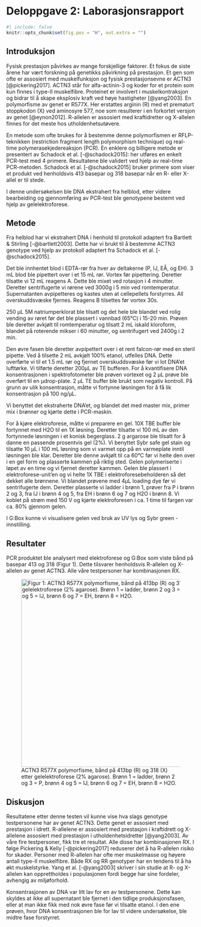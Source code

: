 # Deloppgave 2: Laborasjonsrapport

```r
#| include: false
knitr::opts_chunk$set(fig.pos = "H", out.extra = "")
```

## Introduksjon

Fysisk prestasjon påvirkes av mange forskjellige faktorer. Et fokus de siste årene har vært forskning på genetikks påvirkning på prestasjon. Et gen som ofte er assosiert med muskelfunksjon og fysisk prestasjonsevne er ACTN3 [@pickering2017]. ACTN3 står for alfa-actinin-3 og koder for et protein som kun finnes i type-II muskelfibre. Proteinet er involvert i muskelkontraksjon og bidrar til å skape eksplosiv kraft ved høye hastigheter [@yang2003]. En polymorfisme av genet er R577X. Her erstattes arginin (R) med et prematurt stoppkodon (X) ved aminosyre 577, noe som resulterer i en forkortet versjon av genet [@eynon2012]. R-allelen er assosiert med kraftidretter og X-allelen finnes for det meste hos utholdenhetsutøvere.

En metode som ofte brukes for å bestemme denne polymorfismen er RFLP-teknikken (restriction fragment length polymorphism technique) og real-time polymerasekjedereaksjon (PCR). En enklere og billigere metode er presentert av Schadock et al. [-@schadock2015]: her utføres en enkelt PCR-test med 4 primere. Resultatene ble validert ved hjelp av real-time PCR-metoden. Schadock et al. [-@schadock2015] bruker primere som viser et produkt ved henholdsvis 413 basepar og 318 basepar når en R- eller X-allel er til stede.

I denne undersøkelsen ble DNA ekstrahert fra helblod, etter videre bearbeiding og gjennomføring av PCR-test ble genotypene bestemt ved hjelp av gelelektroforese.

## Metode

Fra helblod har vi ekstrahert DNA i henhold til protokoll adaptert fra Bartlett & Stirling [-@bartlett2003]. Dette har vi brukt til å bestemme ACTN3 genotype ved hjelp av protokoll adaptert fra Schadock et al. [-@schadock2015].

Det ble innhentet blod i EDTA-rør fra hver av deltakerne (P, IJ, EÅ, og EH). 3 mL blod ble pipettert over i et 15 mL rør. Vortex før pipettering. Deretter tilsatte vi 12 mL reagens A. Dette ble mixet ved rotasjon i 4 minutter. Deretter sentrifugerte vi rørene ved 3000g i 5 min ved romtemperatur. Supernatanten avpipetteres og kastes uten at cellepellets forstyrres. All overskuddsvæske fjernes. Reagens B tilsettes før vortex 30s.

250 µL 5M natriumperklorat ble tilsatt og det hele ble blandet ved rolig vending av røret før det ble plassert i vannbad (65°C) i 15-20 min. Prøven ble deretter avkjølt til romtemperatur og tilsatt 2 mL iskald kloroform, blandet på roterende mikser i 60 minutter, og sentrifugert ved 2400g i 2 min.

Den øvre fasen ble deretter avpipettert over i et rent falcon-rør med en steril pipette. Ved å tilsette 2 mL avkjølt 100% etanol, utfelles DNA. Dette overførte vi til et 1.5 mL rør og fjernet overskuddsvæske før vi lot DNA'et lufttørke. Vi tilførte deretter 200µL av TE bufferen. For å kvantifisere DNA konsentrasjonen i spektrofotometer ble prøven vortexet og 2 µL prøve ble overført til en µdrop-plate. 2 µL TE buffer ble brukt som negativ kontroll. På grunn av ulik konsentrasjon, måtte vi fortynne løsningen for å få lik konsentrasjon på 100 ng/µL.

Vi benyttet det ekstraherte DNA'et, og blandet det med master mix, primer mix i brønner og kjørte dette i PCR-maskin.

For å kjøre elektroforese, måtte vi preparere en gel. 10X TBE buffer ble fortynnet med H2O til en 1X løsning. Deretter tilsatte vi 100 mL av den fortynnede løsningen i et konisk begerglass. 2 g argarose ble tilsatt for å danne en passende prosentvis gel (2%). Vi benyttet Sybr safe gel stain og tilsatte 10 µL i 100 mL løsning som vi varmet opp på en varmeplate inntil løsningen ble klar. Deretter ble denne avkjølt til ca 60°C før vi helte den over i en gel form og plasserte kammen på riktig sted. Gelen polymeriserte i løpet av en time og vi fjernet deretter kammen. Gelen ble plassert i elektroforese-unit'en og vi helte 1X TBE i elektroforesebeholderen så det dekket alle brønnene. Vi blandet prøvene med 4µL loading dye før vi sentrifugerte dem. Deretter plasserte vi ladder i brønn 1, prøver fra P i brønn 2 og 3, fra IJ i brønn 4 og 5, fra EH i brønn 6 og 7 og H2O i brønn 8. Vi koblet på strøm med 150 V og kjørte elektroforesen i ca. 1 time til fargen var ca. 80% gjennom gelen.

I G:Box kunne vi visualisere gelen ved bruk av UV lys og Sybr green - innstilling.

## Resultater

PCR produktet ble analysert med elektroforese og G:Box som viste bånd på basepar 413 og 318 (Figur 1). Dette tilsvarer henholdsvis R-allelen og X-allelen av genet ACTN3. Alle våre testpersoner har kombinasjonen RX.

![ACTN3 R577X polymorfisme, bånd på 413bp (R) og 318 (X) etter gelelektroforese (2% agarose). Brønn 1 = ladder, brønn 2 og 3 = P, brønn 4 og 5 = IJ, brønn 6 og 7 = EH, brønn 8 = H2O.](images/DNA_ACTN3-01.jpg){alt="Figur 1: ACTN3 R577X polymorfisme, bånd på 413bp (R) og 318 (X) etter gelelektroforese (2% agarose). Brønn 1 = ladder, brønn 2 og 3 = P, brønn 4 og 5 = IJ, brønn 6 og 7 = EH, brønn 8 = H2O." fig-align="left" width="500" fig.pos="h"}

## Diskusjon

Resultatene etter denne testen vil kunne vise hva slags genotype testpersonene har av genet ACTN3. Dette genet er assosiert med prestasjon i idrett. R-allelene er assosiert med prestasjon i kraftidrett og X-allelene assosiert med prestasjon i utholdenhetsidretter [@yang2003]. Av våre fire testpersoner, fikk tre et resultat. Alle disse har kombinasjonen RX. I følge Pickering & Kelly [-@pickering2017] reduserer det å ha R-allelen risiko for skader. Personer med R-allelen har ofte mer muskelmasse og høyere antall type-II muskelfibre. Både RX og RR genotyper har en tendens til å ha økt muskelstyrke. Yang et al. [-@yang2003] skriver i sin studie at R- og X-allelen kan opprettholdes i populasjonen fordi begge har sine fordeler, avhengig av miljøforhold.

Konsentrasjonen av DNA var litt lav for en av testpersonene. Dette kan skyldes at ikke all supernatant ble fjernet i den tidlige produksjonsfasen, eller at man ikke fikk med nok øvre fase før vi tilsatte etanol. I den ene prøven, hvor DNA konsentrasjonen ble for lav til videre undersøkelse, ble midtre fase forstyrret.
